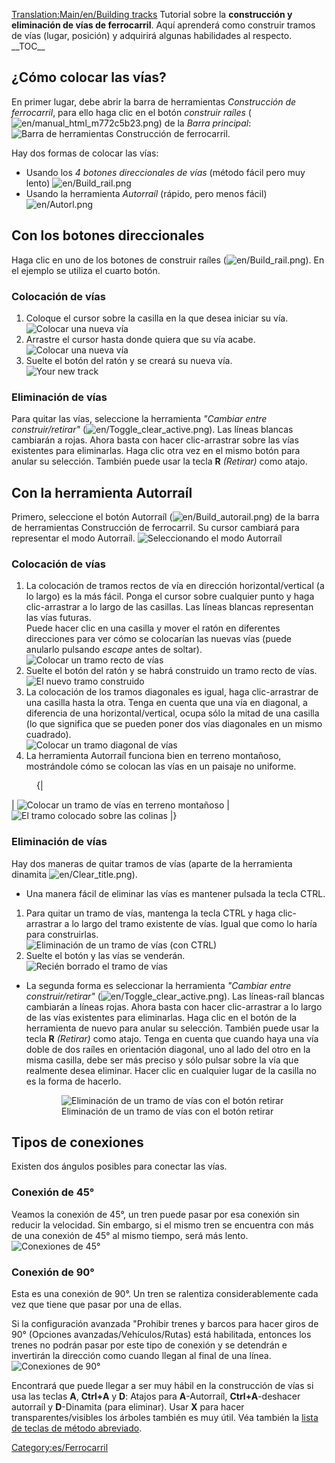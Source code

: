 [[Translation:Main/en/Building tracks]]{{en/-}}{{es/Tutorial}}
<!-- for search bot mainly (para el robot de búsqueda sobre todo) -->
Tutorial sobre la '''construcción y eliminación de vías de ferrocarril'''. Aquí aprenderá como construir tramos de vías (lugar, posición) y adquirirá algunas habilidades al respecto.
__TOC__
==¿Cómo colocar las vías?==
En primer lugar, debe abrir la barra de herramientas ''Construcción de ferrocarril'', para ello haga clic en el botón ''construir raíles'' ([[File:en/manual html m772c5b23.png]]) de la ''Barra principal'':
[[File:es/Railroad Construction.png|none|frame|Barra de herramientas Construcción de ferrocarril.]]

Hay dos formas de colocar las vías:
*Usando los ''4 botones direccionales de vías'' (método fácil pero muy lento) [[File:en/Build rail.png]]
*Usando la herramienta ''Autorraíl'' (rápido, pero menos fácil) [[File:en/Autorl.png]]

== Con los botones direccionales ==
Haga clic en uno de los botones de construir raíles ([[File:en/Build rail.png]]). En el ejemplo se utiliza el cuarto botón.

=== Colocación de vías ===
#Coloque el cursor sobre la casilla en la que desea iniciar su vía.<br/>[[File:es/Laying track 1.png|none|frame|Colocar una nueva vía]]
#Arrastre el cursor hasta donde quiera que su vía acabe.<br/>[[File:es/Laying track 2.png|none|frame|Colocar una nueva vía]]
#Suelte el botón del ratón y se creará su nueva vía.<br/>[[File:es/Laying track 3.png|none|frame|Your new track]]

=== Eliminación de vías ===
Para quitar las vías, seleccione la herramienta ''"Cambiar entre construir/retirar"'' ([[File:en/Toggle clear active.png]]). Las líneas blancas cambiarán a rojas. Ahora basta con hacer clic-arrastrar sobre las vías existentes para eliminarlas. Haga clic otra vez en el mismo botón para anular su selección. También puede usar la tecla '''R''' ''(Retirar)'' como atajo.

== Con la herramienta Autorraíl ==
Primero, seleccione el botón Autorraíl ([[File:en/Build autorail.png]]) de la barra de herramientas Construcción de ferrocarril. Su cursor cambiará para representar el modo Autorraíl.
[[File:es/AutorailTut1.png|none|frame|Seleccionando el modo Autorraíl]]

=== Colocación de vías ===
#La colocación de tramos rectos de vía en dirección horizontal/vertical (a lo largo) es la más fácil. Ponga el cursor sobre cualquier punto y haga clic-arrastrar a lo largo de las casillas. Las líneas blancas representan las vías futuras.<br/>Puede hacer clic en una casilla y mover el ratón en diferentes direcciones para ver cómo se colocarían las nuevas vías (puede anularlo pulsando ''escape'' antes de soltar).<br/>[[File:en/AutorailTut2.png|none|frame|Colocar un tramo recto de vías]]
#Suelte el botón del ratón y se habrá construido un tramo recto de vías.<br/>[[File:en/AutorailTut3.png|none|frame|El nuevo tramo construido]]
#La colocación de los tramos diagonales es igual, haga clic-arrastrar de una casilla hasta la otra. Tenga en cuenta que una vía en diagonal, a diferencia de una horizontal/vertical, ocupa sólo la mitad de una casilla (lo que significa que se pueden poner dos vías diagonales en un mismo cuadrado).<br/>[[File:en/AutorailTut4.png|none|frame|Colocar un tramo diagonal de vías]]
#La herramienta Autorraíl funciona bien en terreno montañoso, mostrándole cómo se colocan las vías en un paisaje no uniforme.
:{|
| [[File:en/AutorailTut5.png|none|frame|Colocar un tramo de vías en terreno montañoso]]
| [[File:en/AutorailTut6.png|none|frame|El tramo colocado sobre las colinas]]
|}
=== Eliminación de vías ===
Hay dos maneras de quitar tramos de vías (aparte de la herramienta dinamita [[File:en/Clear title.png]]).

*Una manera fácil de eliminar las vías es mantener pulsada la tecla CTRL.
#Para quitar un tramo de vías, mantenga la tecla CTRL y haga clic-arrastrar a lo largo del tramo existente de vías. Igual que como lo haría para construirlas.<br/>[[File:en/AutorailTut7.png|none|frame|Eliminación de un tramo de vías (con CTRL)]]
#Suelte el botón y las vías se venderán.<br/>[[File:en/AutorailTut8.png|none|frame|Recién borrado el tramo de vías]]

*La segunda forma es seleccionar la herramienta ''"Cambiar entre construir/retirar"'' ([[File:en/Toggle clear active.png]]). Las líneas-raíl blancas cambiarán a líneas rojas. Ahora basta con hacer clic-arrastrar a lo largo de las vías existentes para eliminarlas. Haga clic en el botón de la herramienta de nuevo para anular su selección. También puede usar la tecla '''R''' ''(Retirar)'' como atajo. Tenga en cuenta que cuando haya una vía doble de dos raíles en orientación diagonal, uno al lado del otro en la misma casilla, debe ser más preciso y sólo pulsar sobre la vía que realmente desea eliminar. Hacer clic en cualquier lugar de la casilla no es la forma de hacerlo.
:[[File:en/AutorailTut11.png|none|frame|Eliminación de un tramo de vías con el botón retirar]]

== Tipos de conexiones ==
Existen dos ángulos posibles para conectar las vías.

===Conexión de 45°=== 
Veamos la conexión de 45°, un tren puede pasar por esa conexión sin reducir la velocidad. Sin embargo, si el mismo tren se encuentra con más de una conexión de 45° al mismo tiempo, será más lento.
[[File:en/AutorailTut9.png|frame|none|Conexiones de 45°]]

===Conexión de 90°===
Esta es una conexión de 90°. Un tren se ralentiza considerablemente cada vez que tiene que pasar por una de ellas.

Si la configuración avanzada "Prohibir trenes y barcos para hacer giros de 90° (Opciones avanzadas/Vehículos/Rutas) está habilitada, entonces los trenes no podrán pasar por este tipo de conexión y se detendrán e invertirán la dirección como cuando llegan al final de una línea.
[[File:en/AutorailTut10.png|frame|none|Conexiones de 90°]]

Encontrará que puede llegar a ser muy hábil en la construcción de vías si usa las teclas '''A''', '''Ctrl+A''' y '''D''': Atajos para '''A'''-Autorraíl, '''Ctrl+A'''-deshacer autorraíl y '''D'''-Dinamita (para eliminar). Usar '''X''' para hacer transparentes/visibles los árboles también es muy útil. Véa también la [[Main/es/Teclas de método abreviado|lista de teclas de método abreviado]].

[[Category:es/Ferrocarril]]